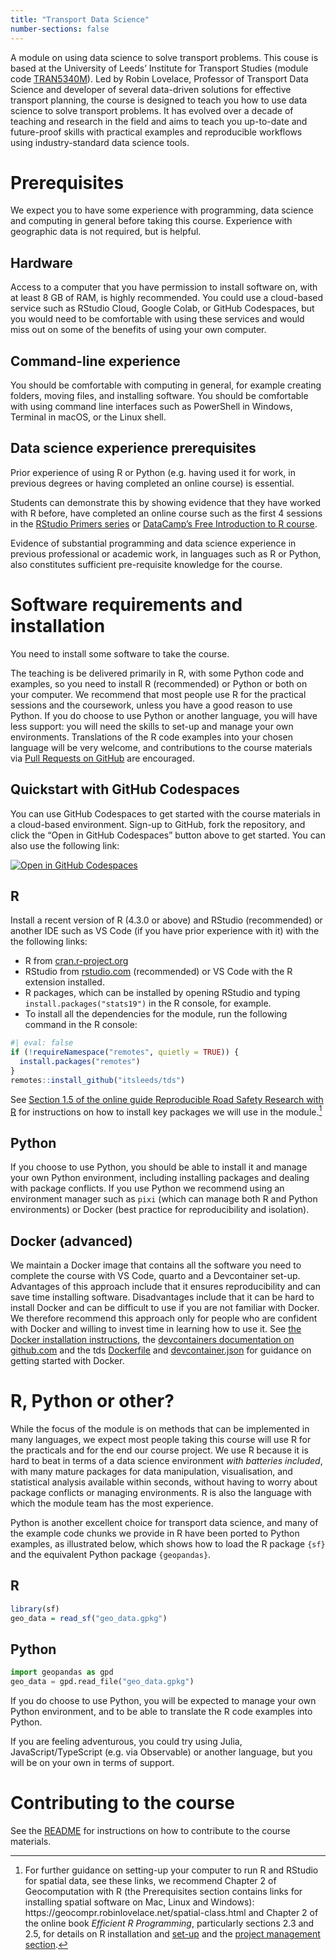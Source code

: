 ```yaml
---
title: "Transport Data Science"
number-sections: false
---
```


A module on using data science to solve transport problems.
This couse is based at the University of Leeds' Institute for Transport Studies (module code [TRAN5340M](https://webprod3.leeds.ac.uk/catalogue/dynmodules.asp?Y=202425&M=TRAN-5340M)).
Led by Robin Lovelace, Professor of Transport Data Science and developer of several data-driven solutions for effective transport planning, the course is designed to teach you how to use data science to solve transport problems.
It has evolved over a decade of teaching and research in the field and aims to teach you up-to-date and future-proof skills with practical examples and reproducible workflows using industry-standard data science tools.

# Prerequisites

We expect you to have some experience with programming, data science and computing in general before taking this course.
Experience with geographic data is not required, but is helpful.

## Hardware 

Access to a computer that you have permission to install software on, with at least 8 GB of RAM, is highly recommended.
You could use a cloud-based service such as RStudio Cloud, Google Colab, or GitHub Codespaces, but you would need to be comfortable with using these services and would miss out on some of the benefits of using your own computer.

## Command-line experience

You should be comfortable with computing in general, for example creating folders, moving files, and installing software.
You should be comfortable with using command line interfaces such as PowerShell in Windows, Terminal in macOS, or the Linux shell.

## Data science experience prerequisites

Prior experience of using R or Python (e.g. having used it for work, in previous degrees or having completed an online course) is essential.

Students can demonstrate this by showing evidence that they have worked with R before, have completed an online course such as the first 4 sessions in the [RStudio Primers series](https://rstudio.cloud/learn/primers) or [DataCamp’s Free Introduction to R course](https://www.datacamp.com/courses/free-introduction-to-r).

Evidence of substantial programming and data science experience in previous professional or academic work, in languages such as R or Python, also constitutes sufficient pre-requisite knowledge for the course.

# Software requirements and installation

You need to install some software to take the course.

The teaching is be delivered primarily in R, with some Python code and examples, so you need to install R (recommended) or Python or both on your computer.
We recommend that most people use R for the practical sessions and the coursework, unless you have a good reason to use Python.
If you do choose to use Python or another language, you will have less support: you will need the skills to set-up and manage your own environments.
Translations of the R code examples into your chosen language will be very welcome, and contributions to the course materials via [Pull Requests on GitHub](https://github.com/itsleeds/tds/pulls) are encouraged.

## Quickstart with GitHub Codespaces

You can use GitHub Codespaces to get started with the course materials in a cloud-based environment.
Sign-up to GitHub, fork the repository, and click the "Open in GitHub Codespaces" button above to get started.
You can also use the following link:

[![Open in GitHub
Codespaces](https://img.shields.io/badge/Open%20in-GitHub%20Codespaces-blue?logo=github.png)](https://github.com/codespaces/new/itsleeds/tds?quickstart=1)

## R

Install a recent version of R (4.3.0 or above) and RStudio (recommended) or another IDE such as VS Code (if you have prior experience with it) with the the following links:

- R from [cran.r-project.org](https://cran.r-project.org/)
- RStudio from [rstudio.com](https://rstudio.com/products/rstudio/download/#download) (recommended) or VS Code with the R extension installed.
- R packages, which can be installed by opening RStudio and typing `install.packages("stats19")` in the R console, for example.
- To install all the dependencies for the module, run the following command in the R console:

```r
#| eval: false
if (!requireNamespace("remotes", quietly = TRUE)) {
  install.packages("remotes")
}
remotes::install_github("itsleeds/tds")
```

See [Section 1.5 of the online guide Reproducible Road Safety Research with R](https://itsleeds.github.io/rrsrr/introduction.html#installing-r-and-rstudio) for instructions on how to install key packages we will use in the module.^[
For further guidance on setting-up your computer to run R and RStudio for spatial data, see these links, we recommend 
Chapter 2 of Geocomputation with R (the Prerequisites section contains links for installing spatial software on Mac, Linux and Windows): https://geocompr.robinlovelace.net/spatial-class.html and Chapter 2 of the online book *Efficient R Programming*, particularly sections 2.3 and 2.5, for details on R installation and [set-up](https://csgillespie.github.io/efficientR/set-up.html) and the 
[project management section](https://csgillespie.github.io/efficientR/set-up.html#project-management).
]

## Python

If you choose to use Python, you should be able to install it and manage your own Python environment, including installing packages and dealing with package conflicts.
If you use Python we recommend using an environment manager such as `pixi` (which can manage both R and Python environments) or Docker (best practice for reproducibility and isolation).

## Docker (advanced)

We maintain a Docker image that contains all the software you need to complete the course with VS Code, quarto and a Devcontainer set-up.
Advantages of this approach include that it ensures reproducibility and can save time installing software.
Disadvantages include that it can be hard to install Docker and can be difficult to use if you are not familiar with Docker.
We therefore recommend this approach only for people who are confident with Docker and willing to invest time in learning how to use it.
See [the Docker installation instructions](https://docs.docker.com/get-docker/), the [devcontainers documentation on github.com](https://github.com/devcontainers) and the tds [Dockerfile](https://github.com/itsleeds/tds/blob/main/Dockerfile) and [devcontainer.json](https://github.com/itsleeds/tds/blob/main/.devcontainer/devcontainer.json) for guidance on getting started with Docker.

# R, Python or other?

While the focus of the module is on methods that can be implemented in many languages, we expect most people taking this course will use R for the practicals and for the end our course project.
We use R because it is hard to beat in terms of a data science environment *with batteries included*, with many mature packages for data manipulation, visualisation, and statistical analysis available within seconds, without having to worry about package conflicts or managing environments.
R is also the language with which the module team has the most experience.

Python is another excellent choice for transport data science, and many of the example code chunks we provide in R have been ported to Python examples, as illustrated below, which shows how to load the R package `{sf}` and the equivalent Python package `{geopandas}`.

::: {.panel-tabset}

## R

```r
library(sf)
geo_data = read_sf("geo_data.gpkg")
```

## Python

```python
import geopandas as gpd
geo_data = gpd.read_file("geo_data.gpkg")
```

:::

If you do choose to use Python, you will be expected to manage your own Python environment, and to be able to translate the R code examples into Python.

If you are feeling adventurous, you could try using Julia, JavaScript/TypeScript (e.g. via Observable) or another language, but you will be on your own in terms of support.

# Contributing to the course

See the [README](https://github.com/itsleeds/tds/tree/main?tab=readme-ov-file#quickstart) for instructions on how to contribute to the course materials.
